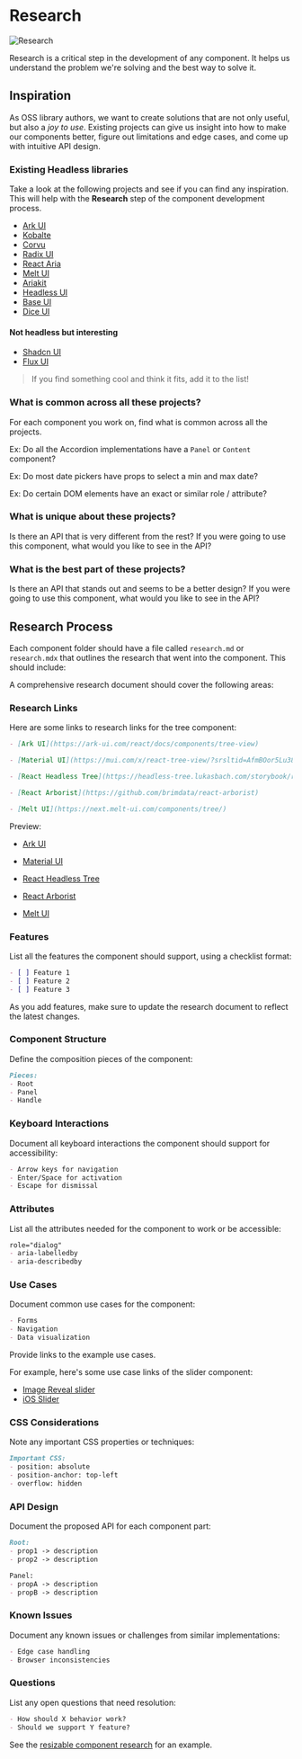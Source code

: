 
# Research

<Image src={research} loading="eager" alt="Research" />

Research is a critical step in the development of any component. It helps us understand the problem we're solving and the best way to solve it.

## Inspiration 

As OSS library authors, we want to create solutions that are not only useful, but also a *joy to use*. Existing projects can give us insight into how to make our components better, figure out limitations and edge cases, and come up with intuitive API design.

### Existing Headless libraries

Take a look at the following projects and see if you can find any inspiration. This will help with the **Research** step of the component development process.

- [Ark UI](https://ark-ui.com/)
- [Kobalte](https://kobalte.dev/)
- [Corvu](https://corvu.dev/)
- [Radix UI](https://www.radix-ui.com/primitives)
- [React Aria](https://react-spectrum.adobe.com/react-aria/index.html)
- [Melt UI](https://next.melt-ui.com/guides/installation)
- [Ariakit](https://ariakit.org/)
- [Headless UI](https://headlessui.com/)
- [Base UI](https://base-ui.com/)
- [Dice UI](https://www.diceui.com/)

#### Not headless but interesting

- [Shadcn UI](https://ui.shadcn.com/)
- [Flux UI](https://fluxui.dev/)

> If you find something cool and think it fits, add it to the list!


### What is common across all these projects?


For each component you work on, find what is common across all the projects.

Ex: Do all the Accordion implementations have a `Panel` or `Content` component?

Ex: Do most date pickers have props to select a min and max date?

Ex: Do certain DOM elements have an exact or similar role / attribute?

### What is unique about these projects?

Is there an API that is very different from the rest? If you were going to use this component, what would you like to see in the API?

### What is the best part of these projects?

Is there an API that stands out and seems to be a better design? If you were going to use this component, what would you like to see in the API?





## Research Process

Each component folder should have a file called `research.md` or `research.mdx` that outlines the research that went into the component. This should include:

A comprehensive research document should cover the following areas:

### Research Links

Here are some links to research links for the tree component:

```md
- [Ark UI](https://ark-ui.com/react/docs/components/tree-view)

- [Material UI](https://mui.com/x/react-tree-view/?srsltid=AfmBOor5Lu38zUPxWS633qeArjpzz9IK_DuLrAtQxqsjy33VUa5EyI3l)

- [React Headless Tree](https://headless-tree.lukasbach.com/storybook/react/index.html?path=/story/react-async-data-loading--async-data-loading)

- [React Arborist](https://github.com/brimdata/react-arborist)

- [Melt UI](https://next.melt-ui.com/components/tree/)
```

Preview:

- [Ark UI](https://ark-ui.com/react/docs/components/tree-view)

- [Material UI](https://mui.com/x/react-tree-view/?srsltid=AfmBOor5Lu38zUPxWS633qeArjpzz9IK_DuLrAtQxqsjy33VUa5EyI3l)

- [React Headless Tree](https://headless-tree.lukasbach.com/storybook/react/index.html?path=/story/react-async-data-loading--async-data-loading)

- [React Arborist](https://github.com/brimdata/react-arborist)

- [Melt UI](https://next.melt-ui.com/components/tree/)

### Features

List all the features the component should support, using a checklist format:

```md
- [ ] Feature 1
- [ ] Feature 2
- [ ] Feature 3
```

As you add features, make sure to update the research document to reflect the latest changes.

### Component Structure

Define the composition pieces of the component:

```md
Pieces:
- Root
- Panel
- Handle
```

### Keyboard Interactions

Document all keyboard interactions the component should support for accessibility:

```md
- Arrow keys for navigation
- Enter/Space for activation
- Escape for dismissal
```

### Attributes

List all the attributes needed for the component to work or be accessible:

```md
role="dialog"
- aria-labelledby
- aria-describedby
```

### Use Cases

Document common use cases for the component:

```md
- Forms
- Navigation
- Data visualization
```

Provide links to the example use cases.

For example, here's some use case links of the slider component:

- [Image Reveal slider](https://examples.motion.dev/js/image-reveal-slider)
- [iOS Slider](https://examples.motion.dev/js/ios-slider)

### CSS Considerations

Note any important CSS properties or techniques:

```md
Important CSS:
- position: absolute
- position-anchor: top-left
- overflow: hidden
```

### API Design

Document the proposed API for each component part:

```md
Root:
- prop1 -> description
- prop2 -> description

Panel:
- propA -> description
- propB -> description
```

### Known Issues

Document any known issues or challenges from similar implementations:

```md
- Edge case handling
- Browser inconsistencies
```

### Questions

List any open questions that need resolution:

```md
- How should X behavior work?
- Should we support Y feature?
```

See the [resizable component research](https://github.com/kunai-consulting/qwik-design-system/blob/main/libs/components/src/resizable/research.mdx) for an example.